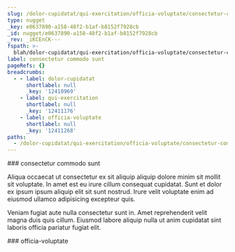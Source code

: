 ```yaml
---
slug: /dolor-cupidatat/qui-exercitation/officia-voluptate/consectetur-commodo-sunt
type: nugget
_key: e0637890-a158-48f2-b1af-b8152f7928cb
_id: nugget/e0637890-a158-48f2-b1af-b8152f7928cb
_rev: _iKCEnCK---
fspath: >-
  blah/dolor-cupidatat/qui-exercitation/officia-voluptate/consectetur-commodo-sunt.md
label: consectetur commodo sunt
pageRefs: {}
breadcrumbs:
  - - label: dolor-cupidatat
      shortlabel: null
      _key: '12410969'
    - label: qui-exercitation
      shortlabel: null
      _key: '12411176'
    - label: officia-voluptate
      shortlabel: null
      _key: '12411268'
paths:
  - /dolor-cupidatat/qui-exercitation/officia-voluptate/consectetur-commodo-sunt
---
```


<NuggetArea>
<Nugget slug="/dolor-cupidatat/qui-exercitation/officia-voluptate/consectetur-commodo-sunt" type="nugget" _key="e0637890-a158-48f2-b1af-b8152f7928cb" _id="nugget/e0637890-a158-48f2-b1af-b8152f7928cb" _rev="_iKCEnCK---" fspath="blah/dolor-cupidatat/qui-exercitation/officia-voluptate/consectetur-commodo-sunt.md" label="consectetur commodo sunt" paths="/dolor-cupidatat/qui-exercitation/officia-voluptate/consectetur-commodo-sunt">
<NuggetBody>
### consectetur commodo sunt

Aliqua occaecat ut consectetur ex sit aliquip aliquip dolore minim sit mollit sit voluptate. In amet est eu irure cillum consequat cupidatat. Sunt et dolor ex ipsum ipsum aliquip elit sit sunt nostrud. Irure velit voluptate enim ad eiusmod ullamco adipisicing excepteur quis.

Veniam fugiat aute nulla consectetur sunt in. Amet reprehenderit velit magna duis quis cillum. Eiusmod labore aliquip nulla ut anim cupidatat sint laboris officia pariatur fugiat elit.

</NuggetBody>
<Breadcrumbs>
<Crumbs>
<Crumb _key="12410969" label="dolor-cupidatat" /><Crumb _key="12411176" label="qui-exercitation" /><Crumb _key="12411268" label="officia-voluptate" />
</Crumbs>
</Breadcrumbs>
</Nugget>

<NuggetsInbound>
</NuggetsInbound>
<NuggetsOutbound>
</NuggetsOutbound>
</NuggetArea>
<PassagesInbound>
<Passage direction="inbound" type="passage" _key="12411268" _id="passage/12411268" _rev="_iKCEnCK--A" label="officia-voluptate" passage="officia-voluptate" fspath="blah/dolor-cupidatat/qui-exercitation/officia-voluptate" paths="/dolor-cupidatat/qui-exercitation/officia-voluptate" slug="/dolor-cupidatat/qui-exercitation/officia-voluptate">
<NuggetBody>
### officia-voluptate

</NuggetBody>
<Breadcrumbs>
<Crumbs>
<Crumb _key="12410969" label="dolor-cupidatat" /><Crumb _key="12411176" label="qui-exercitation" />
</Crumbs>
</Breadcrumbs>
</Passage>

</PassagesInbound>
<PassagesOutbound>
</PassagesOutbound>